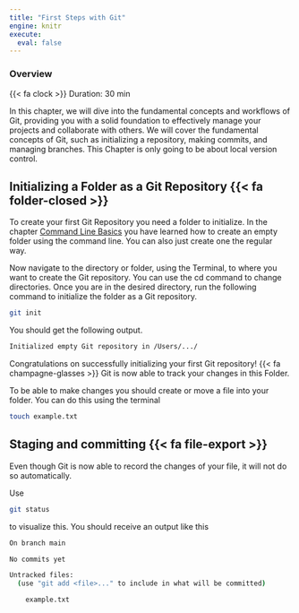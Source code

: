 ```yaml
---
title: "First Steps with Git"
engine: knitr
execute:
  eval: false
---
```


::: callout-note
### Overview

{{< fa clock >}} Duration: 30 min
:::

In this chapter, we will dive into the fundamental concepts and workflows of Git, providing you with a solid foundation to effectively manage your projects and collaborate with others. 
We will cover the fundamental concepts of Git, such as initializing a repository, making commits, and managing branches.
This Chapter is only going to be about local version control.

## Initializing a Folder as a Git Repository {{< fa folder-closed >}}

To create your first Git Repository you need a folder to initialize.
In the chapter [Command Line Basics](command-line.qmd) you have learned how to create an empty folder using the command line.
You can also just create one the regular way.


Now navigate to the directory or folder, using the Terminal, to where you want to create the Git repository. 
You can use the cd command to change directories.
Once you are in the desired directory, run the following command to initialize the folder as a Git repository.

```bash
git init
```

You should get the following output.

```bash
Initialized empty Git repository in /Users/.../
```

Congratulations on successfully initializing your first Git repository! {{< fa champagne-glasses >}} 
Git is now able to track your changes in this Folder.

To be able to make changes you should create or move a file into your folder.
You can do this using the terminal

```bash
touch example.txt
```


## Staging and committing {{< fa file-export >}} 
Even though Git is now able to record the changes of your file, it will not do so automatically. 

Use 
```bash
git status
``` 
to visualize this. 
You should receive an output like this
```bash
On branch main

No commits yet

Untracked files:
  (use "git add <file>..." to include in what will be committed)

	example.txt
```
